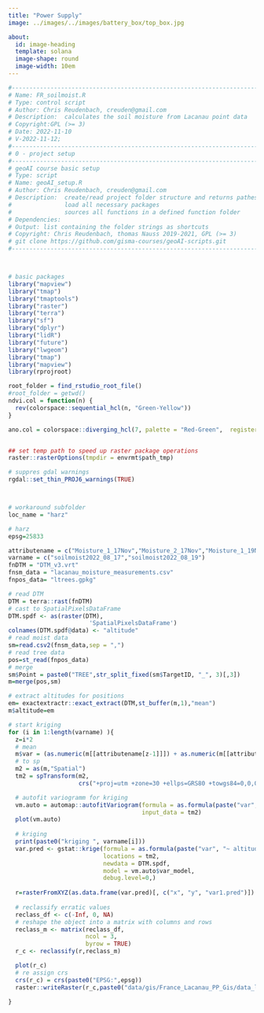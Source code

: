 ```yaml
---
title: "Power Supply"
image: ../images/../images/battery_box/top_box.jpg

about:
  id: image-heading
  template: solana
  image-shape: round
  image-width: 10em
---
```

::: {#image-heading}

:::

```r
#------------------------------------------------------------------------------
# Name: FR_soilmoist.R
# Type: control script 
# Author: Chris Reudenbach, creuden@gmail.com
# Description:  calculates the soil moisture from Lacanau point data
# Copyright:GPL (>= 3) 
# Date: 2022-11-10 
# V-2022-11-12; 
#------------------------------------------------------------------------------
# 0 - project setup
#------------------------------------------------------------------------------
# geoAI course basic setup
# Type: script
# Name: geoAI_setup.R
# Author: Chris Reudenbach, creuden@gmail.com
# Description:  create/read project folder structure and returns pathes as list
#               load all necessary packages 
#               sources all functions in a defined function folder
# Dependencies:   
# Output: list containing the folder strings as shortcuts
# Copyright: Chris Reudenbach, thomas Nauss 2019-2021, GPL (>= 3)
# git clone https://github.com/gisma-courses/geoAI-scripts.git
#------------------------------------------------------------------------------



# basic packages
library("mapview")
library("tmap")
library("tmaptools")
library("raster")
library("terra")
library("sf")
library("dplyr")
library("lidR")
library("future")
library("lwgeom")
library("tmap")
library("mapview")
library(rprojroot)

root_folder = find_rstudio_root_file()
#root_folder = getwd()
ndvi.col = function(n) {
  rev(colorspace::sequential_hcl(n, "Green-Yellow"))
}

ano.col = colorspace::diverging_hcl(7, palette = "Red-Green",  register = "rg")


## set temp path to speed up raster package operations
raster::rasterOptions(tmpdir = envrmt$path_tmp)

# suppres gdal warnings
rgdal::set_thin_PROJ6_warnings(TRUE)



# workaround subfolder
loc_name = "harz"

# harz
epsg=25833

attributename = c("Moisture_1_17Nov","Moisture_2_17Nov","Moisture_1_19Nov","Moisture_2_19Nov")
varname = c("soilmoist2022_08_17","soilmoist2022_08_19")
fnDTM = "DTM_v3.vrt"
fnsm_data = "lacanau_moisture_measurements.csv"
fnpos_data= "ltrees.gpkg"

# read DTM
DTM = terra::rast(fnDTM)
# cast to SpatialPixelsDataFrame
DTM.spdf <- as(raster(DTM),
                       'SpatialPixelsDataFrame')
colnames(DTM.spdf@data) <- "altitude"
# read moist data 
sm=read.csv2(fnsm_data,sep = ",")
# read tree data
pos=st_read(fnpos_data)
# merge
sm$Point = paste0("TREE",str_split_fixed(sm$TargetID, "_", 3)[,3])
m=merge(pos,sm)

# extract altitudes for positions
em= exactextractr::exact_extract(DTM,st_buffer(m,1),"mean")
m$altitude=em

# start kriging 
for (i in 1:length(varname) ){
  z=i*2
  # mean
  m$var = (as.numeric(m[[attributename[z-1]]]) + as.numeric(m[[attributename[z]]]))/2
  # to sp
  m2 = as(m,"Spatial")    
  tm2 = spTransform(m2,
                    crs("+proj=utm +zone=30 +ellps=GRS80 +towgs84=0,0,0,0,0,0,0 +units=m +no_defs"))

  # autofit variogramm for kriging 
  vm.auto = automap::autofitVariogram(formula = as.formula(paste("var", "~ 1")),
                                      input_data = tm2)
  plot(vm.auto)
  
  # kriging   
  print(paste0("kriging ", varname[i]))
  var.pred <- gstat::krige(formula = as.formula(paste("var", "~ altitude")),
                           locations = tm2,
                           newdata = DTM.spdf,
                           model = vm.auto$var_model,
                           debug.level=0,)
  
  r=rasterFromXYZ(as.data.frame(var.pred)[, c("x", "y", "var1.pred")])
  
  # reclassify erratic values 
  reclass_df <- c(-Inf, 0, NA)
  # reshape the object into a matrix with columns and rows
  reclass_m <- matrix(reclass_df,
                      ncol = 3,
                      byrow = TRUE)
  r_c <- reclassify(r,reclass_m)

  plot(r_c)
  # re assign crs
  crs(r_c) = crs(paste0("EPSG:",epsg))
  raster::writeRaster(r_c,paste0("data/gis/France_Lacanau_PP_Gis/data_lev0/",varname[i],".tif"),overwrite=TRUE)
  
}

```